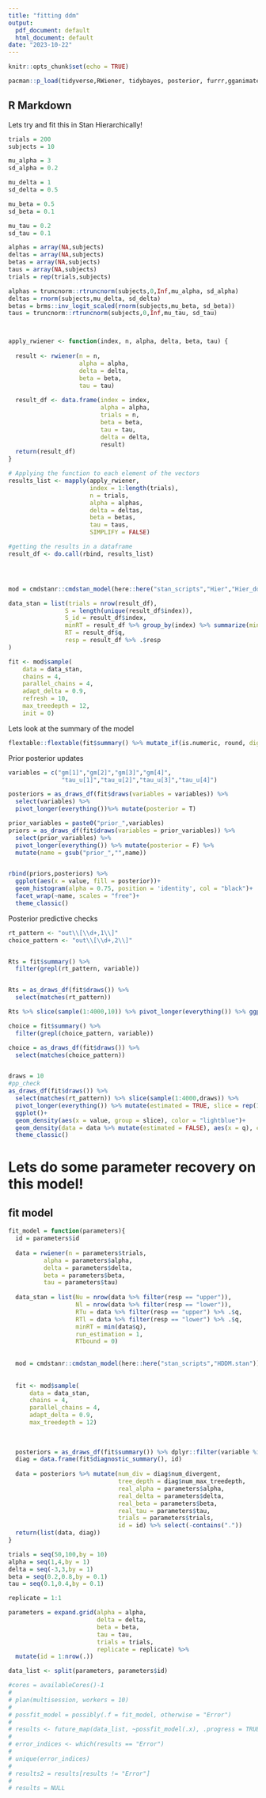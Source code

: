 ```yaml
---
title: "fitting ddm"
output:
  pdf_document: default
  html_document: default
date: "2023-10-22"
---
```


```r
knitr::opts_chunk$set(echo = TRUE)

pacman::p_load(tidyverse,RWiener, tidybayes, posterior, furrr,gganimate, cmdstanr, brms, furrr)

```

## R Markdown

Lets try and fit this in Stan Hierarchically!
```r
trials = 200
subjects = 10

mu_alpha = 3
sd_alpha = 0.2

mu_delta = 1
sd_delta = 0.5

mu_beta = 0.5
sd_beta = 0.1

mu_tau = 0.2
sd_tau = 0.1

alphas = array(NA,subjects)
deltas = array(NA,subjects)
betas = array(NA,subjects)
taus = array(NA,subjects)
trials = rep(trials,subjects)

alphas = truncnorm::rtruncnorm(subjects,0,Inf,mu_alpha, sd_alpha)
deltas = rnorm(subjects,mu_delta, sd_delta)
betas = brms::inv_logit_scaled(rnorm(subjects,mu_beta, sd_beta))
taus = truncnorm::rtruncnorm(subjects,0,Inf,mu_tau, sd_tau)



apply_rwiener <- function(index, n, alpha, delta, beta, tau) {
  
  result <- rwiener(n = n,
                    alpha = alpha,
                    delta = delta,
                    beta = beta,
                    tau = tau)
  
  result_df <- data.frame(index = index,
                          alpha = alpha,
                          trials = n,
                          beta = beta,
                          tau = tau,
                          delta = delta,
                          result)
  return(result_df)
}

# Applying the function to each element of the vectors
results_list <- mapply(apply_rwiener,
                       index = 1:length(trials), 
                       n = trials,
                       alpha = alphas,
                       delta = deltas, 
                       beta = betas,
                       tau = taus,
                       SIMPLIFY = FALSE)

#getting the results in a dataframe
result_df <- do.call(rbind, results_list)




mod = cmdstanr::cmdstan_model(here::here("stan_scripts","Hier","Hier_ddm.stan"))

data_stan = list(trials = nrow(result_df),
                S = length(unique(result_df$index)),
                S_id = result_df$index,
                minRT = result_df %>% group_by(index) %>% summarize(minrt = min(q)) %>% .$minrt,
                RT = result_df$q,
                resp = result_df %>% .$resp
)

fit <- mod$sample(
    data = data_stan,
    chains = 4,
    parallel_chains = 4,
    adapt_delta = 0.9,
    refresh = 10,
    max_treedepth = 12,
    init = 0)
```

Lets look at the summary of the model
```r
flextable::flextable(fit$summary() %>% mutate_if(is.numeric, round, digits = 2) %>% head(10))
```
Prior posterior updates

```r
variables = c("gm[1]","gm[2]","gm[3]","gm[4]",
               "tau_u[1]","tau_u[2]","tau_u[3]","tau_u[4]")

posteriors = as_draws_df(fit$draws(variables = variables)) %>% 
  select(variables) %>% 
  pivot_longer(everything())%>% mutate(posterior = T)

prior_variables = paste0("prior_",variables)
priors = as_draws_df(fit$draws(variables = prior_variables)) %>% 
  select(prior_variables) %>% 
  pivot_longer(everything()) %>% mutate(posterior = F) %>% 
  mutate(name = gsub("prior_","",name))


rbind(priors,posteriors) %>% 
  ggplot(aes(x = value, fill = posterior))+
  geom_histogram(alpha = 0.75, position = 'identity', col = "black")+
  facet_wrap(~name, scales = "free")+
  theme_classic()
```



Posterior predictive checks

```r
rt_pattern <- "out\\[\\d+,1\\]"
choice_pattern <- "out\\[\\d+,2\\]"


Rts = fit$summary() %>%
  filter(grepl(rt_pattern, variable))


Rts = as_draws_df(fit$draws()) %>%
  select(matches(rt_pattern))

Rts %>% slice(sample(1:4000,10)) %>% pivot_longer(everything()) %>% ggplot(aes(x = value))+geom_histogram()

choice = fit$summary() %>%
  filter(grepl(choice_pattern, variable))

choice = as_draws_df(fit$draws()) %>%
  select(matches(choice_pattern))


draws = 10
#pp_check
as_draws_df(fit$draws()) %>%
  select(matches(rt_pattern)) %>% slice(sample(1:4000,draws)) %>% 
  pivot_longer(everything()) %>% mutate(estimated = TRUE, slice = rep(1:trials,draws)) %>% 
  ggplot()+
  geom_density(aes(x = value, group = slice), color = "lightblue")+
  geom_density(data = data %>% mutate(estimated = FALSE), aes(x = q), color = "red")+
  theme_classic()
```


# Lets do some parameter recovery on this model!

## fit model
```r
fit_model = function(parameters){
  id = parameters$id
  
  data = rwiener(n = parameters$trials,
          alpha = parameters$alpha,
          delta = parameters$delta,
          beta = parameters$beta,
          tau = parameters$tau)
  
  data_stan = list(Nu = nrow(data %>% filter(resp == "upper")),
                   Nl = nrow(data %>% filter(resp == "lower")),
                   RTu = data %>% filter(resp == "upper") %>% .$q,
                   RTl = data %>% filter(resp == "lower") %>% .$q,
                   minRT = min(data$q),
                   run_estimation = 1,
                   RTbound = 0)
  
  
  mod = cmdstanr::cmdstan_model(here::here("stan_scripts","HDDM.stan"))
  
  
  fit <- mod$sample(
      data = data_stan,
      chains = 4,
      parallel_chains = 4,
      adapt_delta = 0.9,
      max_treedepth = 12)
  
  
  
  posteriors = as_draws_df(fit$summary()) %>% dplyr::filter(variable %in% names(parameters))
  diag = data.frame(fit$diagnostic_summary(), id)
  
  data = posteriors %>% mutate(num_div = diag$num_divergent,
                               tree_depth = diag$num_max_treedepth,
                               real_alpha = parameters$alpha,
                               real_delta = parameters$delta,
                               real_beta = parameters$beta,
                               real_tau = parameters$tau,
                               trials = parameters$trials,
                               id = id) %>% select(-contains("."))
  return(list(data, diag))
}
```

```r
trials = seq(50,100,by = 10)
alpha = seq(1,4,by = 1)
delta = seq(-3,3,by = 1)
beta = seq(0.2,0.8,by = 0.1)
tau = seq(0.1,0.4,by = 0.1)

replicate = 1:1

parameters = expand.grid(alpha = alpha,
                         delta = delta,
                         beta = beta,
                         tau = tau,
                         trials = trials,
                         replicate = replicate) %>% 
  mutate(id = 1:nrow(.))

data_list <- split(parameters, parameters$id)
```


```r
#cores = availableCores()-1
# 
# plan(multisession, workers = 10)
# 
# possfit_model = possibly(.f = fit_model, otherwise = "Error")
# 
# results <- future_map(data_list, ~possfit_model(.x), .progress = TRUE, .options = furrr_options(seed = TRUE))
# 
# error_indices <- which(results == "Error")
# 
# unique(error_indices)
# 
# results2 = results[results != "Error"]
# 
# results = NULL
```
